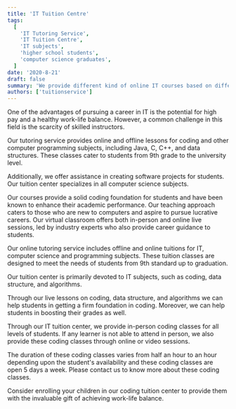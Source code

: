 ```yaml
---
title: 'IT Tuition Centre'
tags:
  [
    'IT Tutoring Service',
    'IT Tuition Centre',
    'IT subjects',
    'higher school students',
    'computer science graduates',
  ]
date: '2020-8-21'
draft: false
summary: 'We provide different kind of online IT courses based on different technologies and frameworks.'
authors: ['tuitionservice']
---
```


One of the advantages of pursuing a career in IT is the potential for high pay and a healthy work-life balance. However, a common challenge in this field is the scarcity of skilled instructors.

Our tutoring service provides online and offline lessons for coding and other computer programming subjects, including Java, C, C++, and data structures. These classes cater to students from 9th grade to the university level.

Additionally, we offer assistance in creating software projects for students. Our tuition center specializes in all computer science subjects.

Our courses provide a solid coding foundation for students and have been known to enhance their academic performance. Our teaching approach caters to those who are new to computers and aspire to pursue lucrative careers.
Our virtual classroom offers both in-person and online live sessions, led by industry experts who also provide career guidance to students.

Our online tutoring service includes offline and online tuitions for IT, computer science and programming subjects.
These tuition classes are designed to meet the needs of students from 9th standard up to graduation.

Our tuition center is primarily devoted to IT subjects, such as coding, data structure, and algorithms.

Through our live lessons on coding, data structure, and algorithms we can help students in getting a firm foundation in coding.
Moreover, we can help students in boosting their grades as well.

Through our IT tuition center, we provide in-person coding classes for all levels of students.
If any learner is not able to attend in person, we also provide these coding classes
through online or video sessions.

The duration of these coding classes varies from half an hour to an hour
depending upon the student's availability and these coding classes are open 5 days a week.
Please contact us to know more about these coding classes.

Consider enrolling your children in our coding tuition center to provide them with the invaluable gift of achieving work-life balance.
